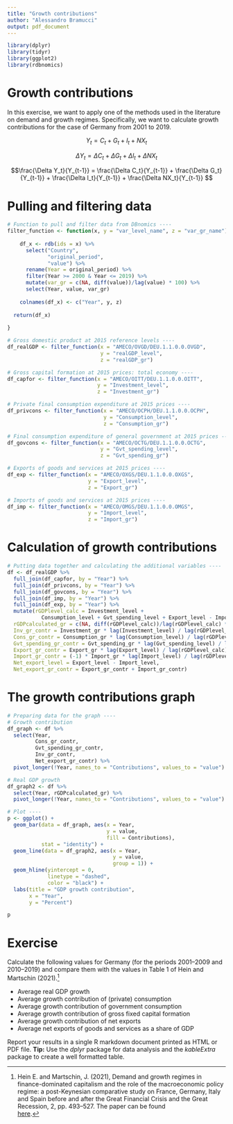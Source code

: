 ```yaml
---
title: "Growth contributions"
author: "Alessandro Bramucci"
output: pdf_document
---
```


```r
library(dplyr)
library(tidyr)
library(ggplot2)
library(rdbnomics)
```

# Growth contributions

In this exercise, we want to apply one of the methods used in the literature on demand and growth regimes. Specifically, we want to calculate growth contributions for the case of Germany from 2001 to 2019.

$$Y_t = C_t + G_t + I_t + NX_t$$

$$\Delta Y_t = \Delta C_t + \Delta G_t + \Delta I_t + \Delta NX_t$$

$$\frac{\Delta Y_t}{Y_{t-1}} = \frac{\Delta C_t}{Y_{t-1}} + \frac{\Delta G_t}{Y_{t-1}} + \frac{\Delta I_t}{Y_{t-1}} + \frac{\Delta NX_t}{Y_{t-1}} $$

# Pulling and filtering data

```r
# Function to pull and filter data from DBnomics ----
filter_function <- function(x, y = "var_level_name", z = "var_gr_name") {
  
    df_x <- rdb(ids = x) %>% 
      select("Country",
             "original_period",
             "value") %>% 
      rename(Year = original_period) %>% 
      filter(Year >= 2000 & Year <= 2019) %>% 
      mutate(var_gr = c(NA, diff(value))/lag(value) * 100) %>%
      select(Year, value, var_gr)
    
    colnames(df_x) <- c("Year", y, z)
  
  return(df_x)
  
}

# Gross domestic product at 2015 reference levels ----
df_realGDP <- filter_function(x = "AMECO/OVGD/DEU.1.1.0.0.OVGD",
                              y = "realGDP_level",
                              z = "realGDP_gr")

# Gross capital formation at 2015 prices: total economy ----
df_capfor <- filter_function(x = "AMECO/OITT/DEU.1.1.0.0.OITT",
                             y = "Investment_level",
                             z = "Investment_gr")

# Private final consumption expenditure at 2015 prices ----
df_privcons <- filter_function(x = "AMECO/OCPH/DEU.1.1.0.0.OCPH",
                               y = "Consumption_level",
                               z = "Consumption_gr")

# Final consumption expenditure of general government at 2015 prices ----
df_govcons <- filter_function(x = "AMECO/OCTG/DEU.1.1.0.0.OCTG",
                              y = "Gvt_spending_level",
                              z = "Gvt_spending_gr")

# Exports of goods and services at 2015 prices ----
df_exp <- filter_function(x = "AMECO/OXGS/DEU.1.1.0.0.OXGS",
                          y = "Export_level",
                          z = "Export_gr")

# Imports of goods and services at 2015 prices ----
df_imp <- filter_function(x = "AMECO/OMGS/DEU.1.1.0.0.OMGS",
                          y = "Import_level",
                          z = "Import_gr")
```

# Calculation of growth contributions

```r
# Putting data together and calculating the additional variables ----
df <- df_realGDP %>%
  full_join(df_capfor, by = "Year") %>%
  full_join(df_privcons, by = "Year") %>%
  full_join(df_govcons, by = "Year") %>%
  full_join(df_imp, by = "Year") %>% 
  full_join(df_exp, by = "Year") %>% 
  mutate(rGDPlevel_calc = Investment_level + 
           Consumption_level + Gvt_spending_level + Export_level - Import_level,
  rGDPcalculated_gr = c(NA, diff(rGDPlevel_calc))/lag(rGDPlevel_calc) * 100,
  Inv_gr_contr = Investment_gr * lag(Investment_level) / lag(rGDPlevel_calc),
  Cons_gr_contr = Consumption_gr * lag(Consumption_level) / lag(rGDPlevel_calc),
  Gvt_spending_gr_contr = Gvt_spending_gr * lag(Gvt_spending_level) / lag(rGDPlevel_calc),
  Export_gr_contr = Export_gr * lag(Export_level) / lag(rGDPlevel_calc),
  Import_gr_contr = (-1) * Import_gr * lag(Import_level) / lag(rGDPlevel_calc),
  Net_export_level = Export_level - Import_level,
  Net_export_gr_contr = Export_gr_contr + Import_gr_contr)
```

# The growth contributions graph

```r
# Preparing data for the graph ----
# Growth contribution
df_graph <- df %>% 
  select(Year,
         Cons_gr_contr,
         Gvt_spending_gr_contr,
         Inv_gr_contr,
         Net_export_gr_contr) %>% 
  pivot_longer(!Year, names_to = "Contributions", values_to = "value")

# Real GDP growth
df_graph2 <- df %>% 
  select(Year, rGDPcalculated_gr) %>% 
  pivot_longer(!Year, names_to = "Contributions", values_to = "value")

# Plot ----
p <- ggplot() +
  geom_bar(data = df_graph, aes(x = Year, 
                                y = value, 
                                fill = Contributions),
           stat = "identity") +
  geom_line(data = df_graph2, aes(x = Year, 
                                  y = value,
                                  group = 1)) +
  geom_hline(yintercept = 0, 
             linetype = "dashed", 
             color = "black") +
  labs(title = "GDP growth contribution", 
       x = "Year", 
       y = "Percent")

p

```

# Exercise

Calculate the following values for Germany (for the periods 2001–2009 and 2010–2019) and compare them with the values in Table 1 of Hein and Martschin (2021).^[Hein E. and Martschin, J. (2021), Demand and growth regimes in finance-dominated capitalism and the role of the macroeconomic policy regime: a post-Keynesian comparative study on France, Germany, Italy and Spain before and after the Great Financial Crisis and the Great Recession, 2, pp. 493–527. The paper can be found     
[here](https://link.springer.com/article/10.1007/s43253-021-00044-5).]

- Average real GDP growth
- Average growth contribution of (private) consumption
- Average growth contribution of government consumption
- Average growth contribution of gross fixed capital formation
- Average growth contribution of net exports
- Average net exports of goods and services as a share of GDP

Report your results in a single R markdown document printed as HTML or PDF file. **Tip:** Use the _dplyr_ package for data analysis and the _kableExtra_ package to create a well formatted table.